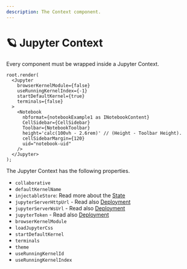 ```yaml
---
description: The Context component.
---
```


# 🪐 Jupyter Context

Every component must be wrapped inside a Jupyter Context.

```tsx
root.render(
  <Jupyter
    browserKernelModule={false}
    useRunningKernelIndex={-1}
    startDefaultKernel={true}
    terminals={false}
  >
    <Notebook
      nbformat={notebookExample1 as INotebookContent}
      CellSidebar={CellSidebar}
      Toolbar={NotebookToolbar}
      height='calc(100vh - 2.6rem)' // (Height - Toolbar Height).
      cellSidebarMargin={120}
      uid="notebook-uid"
    />
  </Jupyter>
);
```

The Jupyter Context has the following properties.

- `collaborative`
- `defaultKernelName`
- `injectableStore`: Read more about the [State](/docs/state)
- `jupyterServerHttpUrl` - Read also [Deployment](/docs/deployments/jupyter-server)
- `jupyterServerWsUrl` - Read also [Deployment](/docs/deployments/jupyter-server)
- `jupyterToken` - Read also [Deployment](/docs/deployments/jupyter-server)
- `browserKernelModule`
- `loadJupyterCss`
- `startDefaultKernel`
- `terminals`
- `theme`
- `useRunningKernelId`
- `useRunningKernelIndex`
